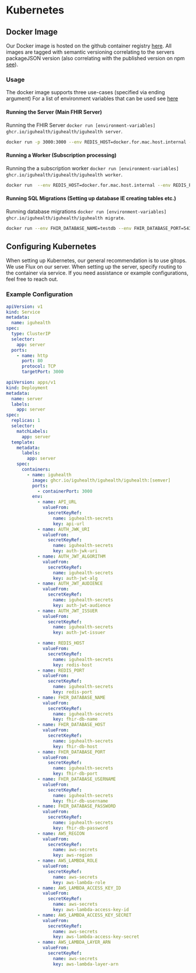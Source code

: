 
# Kubernetes

## Docker Image

Our Docker image is hosted on the github container registry [here](https://github.com/IGUHealth/IGUHealth/pkgs/container/iguhealth%2Figuhealth).
All images are tagged with semantic versioning correlating to the servers packageJSON version (also correlating with the published version on npm [see](https://www.npmjs.com/package/@iguhealth/server?activeTab=readme)).

### Usage

The docker image supports three use-cases (specified via ending argument)
For a list of environment variables that can be used see [here](../intro#start-the-server)

#### Running the Server (Main FHIR Server)

Running the FHIR Server `docker run [environment-variables] ghcr.io/iguhealth/iguhealth/iguhealth server`.

```bash
docker run -p 3000:3000 --env REDIS_HOST=docker.for.mac.host.internal --env REDIS_PORT=6379 --env FHIR_DATABASE_NAME=testdb --env FHIR_DATABASE_PORT=5432 --env FHIR_DATABASE_USERNAME=postgres --env FHIR_DATABASE_HOST=docker.for.mac.host.internal ghcr.io/iguhealth/iguhealth/iguhealth server
```

#### Running a Worker (Subscription processing)

Running the a subscription worker `docker run [environment-variables] ghcr.io/iguhealth/iguhealth/iguhealth worker`.

```bash
docker run  --env REDIS_HOST=docker.for.mac.host.internal --env REDIS_PORT=6379 --env FHIR_DATABASE_NAME=testdb --env FHIR_DATABASE_PORT=5432 --env FHIR_DATABASE_USERNAME=postgres --env FHIR_DATABASE_HOST=docker.for.mac.host.internal ghcr.io/iguhealth/iguhealth/iguhealth worker
```

#### Running SQL Migrations (Setting up database IE creating tables etc.)

Running database migrations `docker run [environment-variables] ghcr.io/iguhealth/iguhealth/iguhealth migrate`.

```bash
docker run --env FHIR_DATABASE_NAME=testdb --env FHIR_DATABASE_PORT=5432 --env FHIR_DATABASE_USERNAME=postgres --env FHIR_DATABASE_HOST=docker.for.mac.host.internal ghcr.io/iguhealth/iguhealth/iguhealth migrate
```

## Configuring Kubernetes

When setting up Kubernetes, our general recommendation is to use gitops. We use Flux on our server.
When setting up the server, specify routing to the container via service.
If you need assistance or example configurations, feel free to reach out.

### Example Configuration

<Tabs>
  <TabItem value="service" label="Service">

```yaml
apiVersion: v1
kind: Service
metadata:
  name: iguhealth
spec:
  type: ClusterIP
  selector:
    app: server
  ports:
    - name: http
      port: 80
      protocol: TCP
      targetPort: 3000
```

  </TabItem>
  <TabItem value="server" label="Server">

```yaml
apiVersion: apps/v1
kind: Deployment
metadata:
  name: server
  labels:
    app: server
spec:
  replicas: 1
  selector:
    matchLabels:
      app: server
  template:
    metadata:
      labels:
        app: server
    spec:
      containers:
        - name: iguhealth
          image: ghcr.io/iguhealth/iguhealth/iguhealth:[semver]
          ports:
            - containerPort: 3000
          env:
            - name: API_URL
              valueFrom:
                secretKeyRef:
                  name: iguhealth-secrets
                  key: api-url
            - name: AUTH_JWK_URI
              valueFrom:
                secretKeyRef:
                  name: iguhealth-secrets
                  key: auth-jwk-uri
            - name: AUTH_JWT_ALGORITHM
              valueFrom:
                secretKeyRef:
                  name: iguhealth-secrets
                  key: auth-jwt-alg
            - name: AUTH_JWT_AUDIENCE
              valueFrom:
                secretKeyRef:
                  name: iguhealth-secrets
                  key: auth-jwt-audience
            - name: AUTH_JWT_ISSUER
              valueFrom:
                secretKeyRef:
                  name: iguhealth-secrets
                  key: auth-jwt-issuer

            - name: REDIS_HOST
              valueFrom:
                secretKeyRef:
                  name: iguhealth-secrets
                  key: redis-host
            - name: REDIS_PORT
              valueFrom:
                secretKeyRef:
                  name: iguhealth-secrets
                  key: redis-port
            - name: FHIR_DATABASE_NAME
              valueFrom:
                secretKeyRef:
                  name: iguhealth-secrets
                  key: fhir-db-name
            - name: FHIR_DATABASE_HOST
              valueFrom:
                secretKeyRef:
                  name: iguhealth-secrets
                  key: fhir-db-host
            - name: FHIR_DATABASE_PORT
              valueFrom:
                secretKeyRef:
                  name: iguhealth-secrets
                  key: fhir-db-port
            - name: FHIR_DATABASE_USERNAME
              valueFrom:
                secretKeyRef:
                  name: iguhealth-secrets
                  key: fhir-db-username
            - name: FHIR_DATABASE_PASSWORD
              valueFrom:
                secretKeyRef:
                  name: iguhealth-secrets
                  key: fhir-db-password
            - name: AWS_REGION
              valueFrom:
                secretKeyRef:
                  name: aws-secrets
                  key: aws-region
            - name: AWS_LAMBDA_ROLE
              valueFrom:
                secretKeyRef:
                  name: aws-secrets
                  key: aws-lambda-role
            - name: AWS_LAMBDA_ACCESS_KEY_ID
              valueFrom:
                secretKeyRef:
                  name: aws-secrets
                  key: aws-lambda-access-key-id
            - name: AWS_LAMBDA_ACCESS_KEY_SECRET
              valueFrom:
                secretKeyRef:
                  name: aws-secrets
                  key: aws-lambda-access-key-secret
            - name: AWS_LAMBDA_LAYER_ARN
              valueFrom:
                secretKeyRef:
                  name: aws-secrets
                  key: aws-lambda-layer-arn
```

  </TabItem>
</Tabs>
